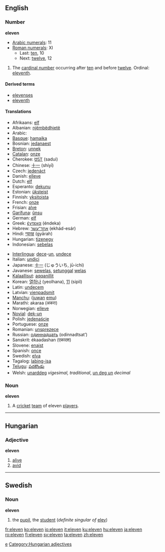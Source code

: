 ==English==
=== Number ===
'''eleven'''

*[[w:Arabic numerals|Arabic numerals]]: 11
*[[w:Roman numerals|Roman numerals]]: XI
**Last: [[ten]], 10
**Next: [[twelve]], 12

# The [[cardinal number]] occurring after [[ten]] and before [[twelve]]. Ordinal: [[eleventh]].

====Derived terms====
*[[elevenses]]
*[[eleventh]]

====Translations====
{{top}}
*Afrikaans: [[elf]]
*Albanian: [[njëmbëdhjetë]]
*Arabic: {{ARchar|[[احدى عشر]]}} {{Unicode|(’éħda ʕáshar)}}
*[[Basque]]: [[hamaika]]
*Bosnian: [[jedanaest]]
*[[Breton]]: [[unnek]]
*[[Catalan]]: [[onze]]
*Cherokee: [[ᏌᏚᎢ]] (sadui)
*Chinese: [[十一]] (shíyī)
*Czech: [[jedenáct]]
*Danish: [[elleve]]
*Dutch: [[elf#Dutch|elf]]
*Esperanto: [[dekunu]]
*Estonian: [[üksteist]]
*Finnish: [[yksitoista]]
*French: [[onze]]
*Frisian: [[alve]]
*[[Garífuna]]: [[ûnsu]]
*German: [[elf#German|elf]]
*Greek: [[έντεκα]] (éndeka)
*Hebrew: [[אחד־עשר]] (ekhád-esár) 
*Hindi: [[ग्यारह]] (gyārah)
*Hungarian: [[tizenegy]]
*Indonesian: [[sebelas]]
{{mid}}
*[[Interlingua]]: [[dece]]-[[un]], [[undece]]
*Italian: [[undici]]
*Japanese: [[十一]] (じゅういち, jū-ichi)
*Javanese: [[sewelas]], [[setunggal]] [[welas]]
*[[Kalaallisut]]: [[aqqanillit]]
*Korean: [[열하나]] (yeolhana), [[11]] (sipil)
*Latin: [[undecem]]
*Latvian: [[vienpadsmit]]
*[[Manchu]]: ([[juwan]] [[emu]])
*Marathi: akaraa (अकरा)
*Norwegian: [[elleve]]
*[[Novial]]: [[dek-un]]
*Polish: [[jedenaście]]
*Portuguese: [[onze]]
*Romanian: [[unsprezece]]
*Russian: [[одиннадцать]] (odínnadtsat’)
*Sanskrit: ékaadashan (एकादश)
*Slovene: [[enajst]]
*Spanish: [[once#Spanish|once]]
*Swedish: [[elva]]
*Tagalog: [[labing-isa]]
*[[Telugu]]: [[పదకొండు]]
*Welsh: [[unarddeg]] ''vigesimal, traditional'', [[un deg un]] ''decimal''
{{bottom}}

===Noun===
'''eleven'''
#{{cricket}} A [[cricket]] [[team]] of eleven [[player]]s.


----

==Hungarian==
===Adjective===
'''eleven'''

# [[alive]]
# [[avid]]


----

==Swedish==
===Noun===
'''eleven''' 

#the [[pupil]], the [[student]] (''definite singular of'' [[elev]])

[[Category:Cardinal numbers|e]]
[[Category:Hungarian adjectives]]

[[fr:eleven]]
[[ko:eleven]]
[[io:eleven]]
[[it:eleven]]
[[ku:eleven]]
[[hu:eleven]]
[[ja:eleven]]
[[ro:eleven]]
[[fi:eleven]]
[[sv:eleven]]
[[ta:eleven]]
[[zh:eleven]]